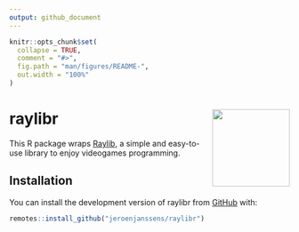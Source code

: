 ```yaml
---
output: github_document
---
```


<!-- README.md is generated from README.Rmd. Please edit that file -->

```r
knitr::opts_chunk$set(
  collapse = TRUE,
  comment = "#>",
  fig.path = "man/figures/README-",
  out.width = "100%"
)
```

# raylibr <img src="man/figures/logo.png" align="right" height="139"/>

<!-- badges: start -->
<!-- badges: end -->


This R package wraps [Raylib](https://www.raylib.com/), a simple and easy-to-use library to enjoy videogames programming.

## Installation

You can install the development version of raylibr from [GitHub](https://github.com/) with:

```r
remotes::install_github("jeroenjanssens/raylibr")
```
